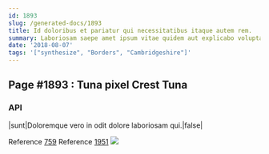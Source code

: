 ```yaml
---
id: 1893
slug: /generated-docs/1893
title: Id doloribus et pariatur qui necessitatibus itaque autem rem.
summary: Laboriosam saepe amet ipsum vitae quidem aut explicabo voluptate.
date: '2018-08-07'
tags: '["synthesize", "Borders", "Cambridgeshire"]'
---
```


## Page #1893 : Tuna pixel Crest Tuna
### API

|sunt|Doloremque vero in odit dolore laboriosam qui.|false|

Reference [759](/759)
Reference [1951](/1951)
![](/assets/cats-1.jpg)


